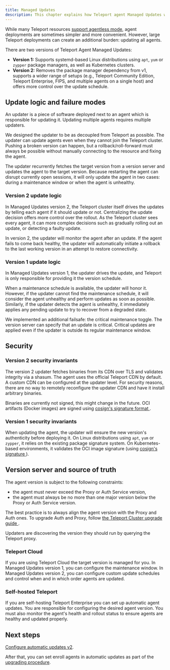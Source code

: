 ```yaml
---
title: Managed Updates
description: This chapter explains how Teleport agent Managed Updates work.
---
```


While many Teleport resources [support agentless
mode](../../faq.mdx), agent deployments
are sometimes simpler and more convenient. However, large Teleport deployments
can create an additional burden: updating all agents.

There are two versions of Teleport Agent Managed Updates:
- **Version 1:** Supports systemd-based
  Linux distributions using `apt`, `yum` or `zypper` package managers,
  as well as Kubernetes clusters.
- **Version 2:** Removes the package manager dependency from v1, supports a
  wider range of setups (e.g., Teleport Community Edition, Teleport Enterprise, FIPS, and multiple agents on a single
  host) and offers more control over the update schedule.

## Update logic and failure modes

An updater is a piece of software deployed next to an agent which is responsible
for updating it. Updating multiple agents requires multiple updaters.

We designed the updater to be as decoupled from Teleport as possible. The
updater can update agents even when they cannot join the Teleport cluster.
Pushing a broken version can happen, but a rollback/roll-forward must always
be possible without manually connecting to the resource and fixing the agent.

The updater recurrently fetches the target version from a version server and
updates the agent to the target version. Because restarting the agent can
disrupt currently open sessions, it will only update the agent in two cases:
during a maintenance window or when the agent is unhealthy.

### Version 2 update logic

In Managed Updates version 2, the Teleport cluster itself drives the updates by
telling each agent if it should update or not. Centralizing the update decision
offers more control over the rollout. As the Teleport cluster sees every agent,
it can more complex decisions such as gradually rolling out an update, or
detecting a faulty update.

In version 2, the updater will monitor the agent after an update. If the agent
fails to come back healthy, the updater will automatically initiate a rollback
to the last working version in an attempt to restore connectivity.

### Version 1 update logic

In Managed Updates version 1, the updater drives the update, and Teleport is only
responsible for providing it the version schedule.

When a maintenance schedule is available, the updater will honor it. However, if
the updater cannot find the maintenance schedule, it will consider the agent
unhealthy and perform updates as soon as possible. Similarly, if the updater
detects the agent is unhealthy, it immediately applies any pending update to
try to recover from a degraded state.

We implemented an additional failsafe: the critical maintenance toggle.
The version server can specify that an update is critical. Critical updates are
applied even if the updater is outside its regular maintenance window.

## Security

### Version 2 security invariants

The version 2 updater fetches binaries from its CDN over TLS and validates
integrity via a shasum. The agent uses the official Teleport CDN by default.
A custom CDN can be configured at the updater level. For security reasons,
there are no way to remotely reconfigure the updater CDN and have it install
arbitrary binaries.

Binaries are currently not signed, this might change in the future.
OCI artifacts (Docker images) are signed using [cosign's signature format
](https://github.com/sigstore/cosign/blob/main/specs/SIGNATURE_SPEC.md).

### Version 1 security invariants

When updating the agent, the updater will ensure the new version's authenticity
before deploying it. On Linux distributions using `apt`, `yum` or `zypper`, it relies on
the existing package signature system. On Kubernetes-based environments, it
validates the OCI image signature (using [cosign's signature
](https://github.com/sigstore/cosign/blob/main/specs/SIGNATURE_SPEC.md)).


## Version server and source of truth

The agent version is subject to the following constraints:

- the agent must never exceed the Proxy or Auth Service version,
- the agent must always be no more than one major version below the Proxy or Auth
  Service version.

The best practice is to always align the agent version with the Proxy and Auth
ones. To upgrade Auth and Proxy, follow [the Teleport Cluster upgrade guide
](../../upgrading/upgrading.mdx).

Updaters are discovering the version they should run by querying the Teleport
proxy.

### Teleport Cloud

If you are using Teleport Cloud the target version is managed for you.
In Managed Updates version 1, you can configure the maintenance window.
In Managed Updates version 2, you can configure custom update schedules and
control when and in which order agents are updated.

### Self-hosted Teleport

If you are self-hosting Teleport Enterprise you can set up automatic agent updates.
You are responsible for configuring the desired agent version. You must also
monitor the agent's health and rollout status to ensure agents are healthy and
updated properly.

## Next steps

[Configure automatic updates v2](../../upgrading/agent-managed-updates.mdx).

After that, you can set enroll agents in automatic updates as part of the
[upgrading procedure](../../upgrading/upgrading.mdx).
